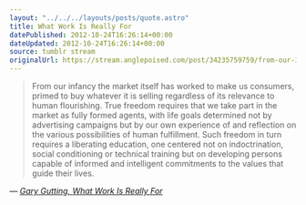```yaml
---
layout: "../../../layouts/posts/quote.astro"
title: What Work Is Really For
datePublished: 2012-10-24T16:26:14+00:00
dateUpdated: 2012-10-24T16:26:14+00:00
source: tumblr stream
originalUrl: https://stream.anglepoised.com/post/34235759759/from-our-infancy-the-market-itself-has-worked-to
---
```


> From our infancy the market itself has worked to make us consumers, primed to buy whatever it is selling regardless of its relevance to human flourishing. True freedom requires that we take part in the market as fully formed agents, with life goals determined not by advertising campaigns but by our own experience of and reflection on the various possibilities of human fulfillment. Such freedom in turn requires a liberating education, one centered not on indoctrination, social conditioning or technical training but on developing persons capable of informed and intelligent commitments to the values that guide their lives.

— <cite>[Gary Gutting, _What Work Is Really For_](https://opinionator.blogs.nytimes.com/2012/09/08/work-good-or-bad/)</cite>
